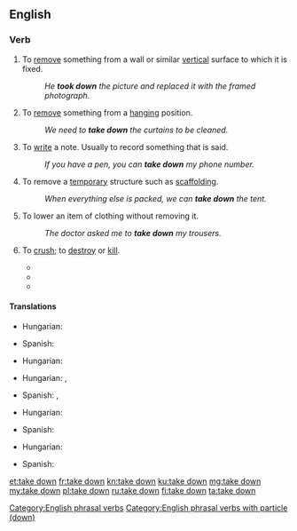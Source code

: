 ==English==

===Verb===
{{en-verb|takes down|taking down|took down|taken down}}

# To [[remove]] something from a wall or similar [[vertical]] surface to which it is fixed.
#: ''He '''took down''' the picture and replaced it with the framed photograph.''
# To [[remove]] something from a [[hanging]] position.
#: ''We need to '''take down''' the curtains to be cleaned.''
# To [[write]] a note. Usually to record something that is said.
#: ''If you have a pen, you can '''take down''' my phone number.''
# To remove a [[temporary]] structure such as [[scaffolding]].
#: ''When everything else is packed, we can '''take down''' the tent.''
# To lower an item of clothing without removing it.
#: ''The doctor asked me to '''take down''' my trousers.''
# {{context|of a person|lang=en}} To [[crush]]; to [[destroy]] or [[kill]].
#* {{quote-book|title=Take It Down|author=Kira Sinclair|year=2012|page=191|ISBN=0373796765|passage=It took me eight years to get enough on the asshole to try and '''take him down'''.}}
#* {{quote-book|title=Take Down|author=Mallery Malone|year=2014|ISBN=1466854847|passage=They'd had occasion to see Peyton Armistead in all his righteous fury and she knew they wouldn't hesitate to '''take him down''' if she gave the word.}}
#* {{quote-book|title=The Bone Clocks|author=David Mitchell|year=2014|page=431|ISBN=9780340921609|passage=So Marinus, me and a few other unthanked individuals - Atemporals for the most part, with some mortal collaborators -- make it our business to ...'''take them down'''.}}

[[Category:English phrasal verbs]]
[[Category:English phrasal verbs with particle (down)]]

====Translations====
{{trans-top|remove something from a wall or similar vertical surface to which it is fixed}}
* Hungarian: {{t+|hu|levesz}}
{{trans-mid}}
* Spanish: {{t+|es|descolgar}}
{{trans-bottom}}

{{trans-top|remove something from a hanging position}}
* Hungarian: {{t+|hu|levesz}}
{{trans-mid}}
{{trans-bottom}}

{{trans-top|write a note, usually recording something that is said}}
* Hungarian: {{t+|hu|leír}}, {{t+|hu|lejegyez}}
{{trans-mid}}
* Spanish: {{t+|es|anotar}}, {{t+|es|apuntar}}
{{trans-bottom}}

{{trans-top|remove a temporary structure such as scaffolding}}
* Hungarian: {{t+|hu|lebont}}
{{trans-mid}}
* Spanish: {{t+|es|desmontar}}
{{trans-bottom}}

{{trans-top|lower an item of clothing without removing it}}
* Hungarian: {{t+|hu|levesz}}
{{trans-mid}}
* Spanish: {{t+|es|bajarse}}
{{trans-bottom}}

[[et:take down]]
[[fr:take down]]
[[kn:take down]]
[[ku:take down]]
[[mg:take down]]
[[my:take down]]
[[pl:take down]]
[[ru:take down]]
[[fi:take down]]
[[ta:take down]]
